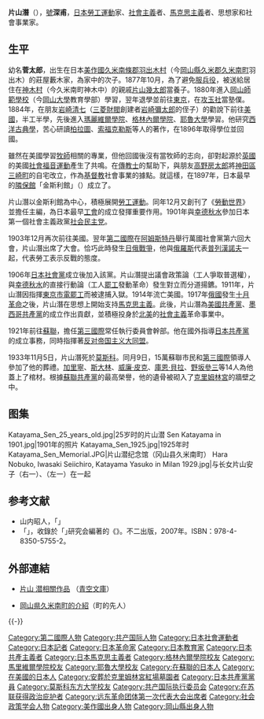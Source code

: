 {{Infobox person
| name       =片山 潛
| image      =Sen Katayama.jpg 
| image_size  =200px 
| caption    =片山潛 
| alternate name     = 
| birth_name     =原名：''藪木菅太郎''
| birth_date     ={{Birth date|1859|12|26}} 
| birth_place    =[[File:Flag_of_Japan.svg|25px]] 日本[[美作國|美作國]][[久米南條郡|久米南條郡]][[羽出木村|羽出木村]]
| death_date    ={{Death date and age|1933|11|5|1859|12|26}}
| death_place   ={{USSR}}[[莫斯科|莫斯科]] 
| death_cause   =
| tomb          ={{USSR}}[[莫斯科|莫斯科]][[克里姆林宮|克里姆林宮]]內
| nationality   ={{JPN}}
| residence     =
| spouse       =  
| movement     =[[社會主義|社會主義]]、[[馬克思主義|馬克思主義]]
| organizations =[[社會民主黨_(日本1901年)|社会民主党]] → [[日本社会党_(1906年)|日本社會黨]] → [[日本共产党|日本共产党]]
| criminal_charge =
| criminal_penalty =
| prizes         =
| monuments     =日本[[岡山縣|岡山縣]][[久米南町|久米南町]][[片山潛紀念館|片山潛紀念館]]
| alma mater    =[[耶魯大學|耶魯大學]]
| religion     =[[基督教|基督教]] → [[無神論|无]]
| influences   =
| influenced    =
| native_lang1       =
| native_lang1_name1 =
| native_lang2       =
| native_lang2_name1 =
| native_lang3       = 
| native_lang3_name1 =
| native_lang4       = 
| native_lang4_name1 =
| native_lang5       = 
| native_lang5_name1 =
| native_lang6       =
| native_lang6_name1 =
| native_lang7       = 
| native_lang7_name1 =
| native_lang8       = 
| native_lang8_name1 =
| signature    =
| website      =
| footnotes    =
}}
{{japanese|japanese=片山 潜|kana=かたやま せん|romaji=Katayama sen}}

'''片山潛'''（{{bd|1859年|12月26日|1933年|11月5日|catIdx=Katayama}}），[[號|號]]'''深甫'''，[[日本|日本]][[勞工運動|勞工運動]]家、[[社會主義|社會主義]]者、[[馬克思主義|馬克思主義]]者、思想家和社會事業家。

==生平==
幼名'''菅太郎'''，出生在日本[[美作國|美作國]][[久米南條郡|久米南條郡]][[羽出木村|羽出木村]]（今[[岡山縣|岡山縣]][[久米郡|久米郡]][[久米南町|久米南町]]羽出木）的莊屋藪木家，為家中的次子。1877年10月，為了避免[[服兵役|服兵役]]，被送給居住在[[神木村|神木村]]（今久米南町神木中）的親戚[[片山幾太郎|片山幾太郎]]當養子。1880年進入[[岡山師範學校|岡山師範學校]]（今[[岡山大學|岡山大學]]教育學部）學習，翌年退學並前往[[東京|東京]]，在[[攻玉社|攻玉社]]當塾僕。1884年，在朋友[[岩崎清七|岩崎清七]]（[[三菱財閥|三菱財閥]]創建者[[岩崎彌太郎|岩崎彌太郎]]的侄子）的勸說下前往[[美國|美國]]，半工半學，先後進入[[瑪麗維爾學院|瑪麗維爾學院]]、[[格林內爾學院|格林內爾學院]]、[[耶魯大學|耶魯大學]]學習。他研究[[西洋古典學|西洋古典學]]，苦心研讀[[柏拉圖|柏拉圖]]、[[索福克勒斯|索福克勒斯]]等人的著作，在1896年取得學位並回國。

雖然在美國學習[[牧師|牧師]]相關的專業，但他回國後沒有當牧師的志向，卻對起源於[[英國|英國]]的美國[[社會福音運動|社會福音運動]]產生了共鳴。在[[傳教士|傳教士]]{{lang|en|Daniel Crosby Greene}}的幫助下，與朋友[[高野房太郎|高野房太郎]]將[[神田區|神田區]][[三崎町|三崎町]]的自宅改立，作為[[基督教|基督教]]社會事業的據點。就這樣，在1897年，日本最早的[[隣保館|隣保館]]「金斯利館」（{{lang|ja|キングスレー館}}）成立了。

片山潛以金斯利館為中心，積極展開[[勞工運動|勞工運動]]。同年12月又創刊了《[[勞動世界|勞動世界]]》並擔任主編，為日本最早[[工會|工會]]的成立發揮重要作用。1901年與[[幸德秋水|幸德秋水]]參加日本第一個社會主義政黨[[社會民主黨_(日本1901年)|社会民主党]]。

1903年12月再次前往美國。翌年[[第二國際|第二國際]]在[[阿姆斯特丹|阿姆斯特丹]]舉行萬國社會黨第六回大會，片山潛出席了大會。恰巧此時發生[[日俄戰爭|日俄戰爭]]，他與[[俄羅斯|俄羅斯]]代表[[普列漢諾夫|普列漢諾夫]]一起，代表勞工表示反戰的態度。

1906年[[日本社會黨_(1906年)|日本社會黨]]成立後加入該黨。片山潛提出議會政策論（工人爭取普選權），與[[幸德秋水|幸德秋水]]的直接行動論（工人[[罷工|罷工]]發動革命）發生對立而分道揚鑣。1911年，片山潛因指揮[[東京市電罷工|東京市電罷工]]而被逮捕入獄。1914年流亡美國。1917年[[俄國|俄國]]發生[[十月革命|十月革命]]之後，片山潛在思想上開始支持[[馬克思主義|馬克思主義]]。此後，片山潛為[[美國共產黨|美國共產黨]]、[[墨西哥共產黨|墨西哥共產黨]]的成立作出貢獻，並積極投身於[[北美|北美]]的[[社會主義|社會主義]]革命事業中。

1921年前往[[蘇聯|蘇聯]]，擔任[[第三國際|第三國際]]常任執行委員會幹部。他在國外指導[[日本共產黨|日本共產黨]]的成立事務，同時指揮著[[反对帝国主义大同盟|反对帝国主义大同盟]]。

1933年11月5日，片山潛死於[[莫斯科|莫斯科]]。同月9日，15萬蘇聯市民和[[第三國際|第三國際]]領導人參加了他的葬禮。[[加里寧|加里寧]]、[[斯大林|斯大林]]、[[威廉·皮克|威廉·皮克]]、[[庫恩·貝拉|庫恩·貝拉]]、[[野坂參三|野坂參三]]等14人為他蓋上了棺材。根據[[蘇聯共產黨|蘇聯共產黨]]的最高榮譽，他的遺骨被砌入了[[克里姆林宮|克里姆林宮]]的牆壁之中。

==图集==
<gallery>
Katayama_Sen_25_years_old.jpg|25岁时的片山潜
Sen Katayama in 1901.jpg|1901年的照片
Katayama_Sen_1925.jpg|1925年时
Katayama_Sen_Memorial.JPG|片山潜纪念馆（冈山县久米南町）
Hara Nobuko, Iwasaki Seiichiro, Katayama Yasuko in Milan 1929.jpg|与长女片山安子（右一）、{{link-ja|原信子}}（左一）在一起


</gallery>

==参考文献==
*山内昭人，「{{lang|ja|片山潜、在米日本人社会主義団と初期コミンテルン}}」
*「{{lang|ja|片山潜、在露日本人共産主義者と初期コミンテルン}}」，收錄於「{{lang|ja|初期コミンテルンと東アジア}}｣研究会編著的《{{lang|ja|初期コミンテルンと東アジア}}》。不二出版，2007年。ISBN：978-4-8350-5755-2。

== 外部連結 ==
{{Commons category|Katayama Sen}}
* {{ja}} [http://www.aozora.gr.jp/index_pages/person1042.html 片山 潜相關作品] {{Wayback|url=http://www.aozora.gr.jp/index_pages/person1042.html |date=20110807134304 }}（[[青空文庫|青空文庫]]）
* {{ja}} [https://web.archive.org/web/20041225133034/http://www.town.kumenan.okayama.jp/PROFILE/senjin/senjin.html 岡山県久米南町的介紹]（町的先人）

{{-}}
{{日本共产党}}
{{马克思主义在中国的早期传播}}

{{Authority control}}

{{DEFAULTSORT:Katayama Sen}}
[[Category:第二國際人物|Category:第二國際人物]]
[[Category:共产国际人物|Category:共产国际人物]]
[[Category:日本社會運動者|Category:日本社會運動者]]
[[Category:日本記者|Category:日本記者]]
[[Category:日本革命家|Category:日本革命家]]
[[Category:日本教育家|Category:日本教育家]]
[[Category:日本共產主義者|Category:日本共產主義者]]
[[Category:日本馬克思主義者|Category:日本馬克思主義者]]
[[Category:格林內爾學院校友|Category:格林內爾學院校友]]
[[Category:馬里維爾學院校友|Category:馬里維爾學院校友]]
[[Category:耶魯大學校友|Category:耶魯大學校友]]
[[Category:在蘇聯的日本人|Category:在蘇聯的日本人]]
[[Category:在美國的日本人|Category:在美國的日本人]]
[[Category:安葬於克里姆林宮紅場墓園者|Category:安葬於克里姆林宮紅場墓園者]]
[[Category:日本共產黨黨員|Category:日本共產黨黨員]]
[[Category:莫斯科东方大学校友|Category:莫斯科东方大学校友]]
[[Category:共产国际执行委员会|Category:共产国际执行委员会]]
[[Category:在苏联获得政治庇护者|Category:在苏联获得政治庇护者]]
[[Category:远东革命团体第一次代表大会出席者|Category:远东革命团体第一次代表大会出席者]]
[[Category:社会政策学会人物|Category:社会政策学会人物]]
[[Category:美作國出身人物|Category:美作國出身人物]]
[[Category:岡山縣出身人物|Category:岡山縣出身人物]]